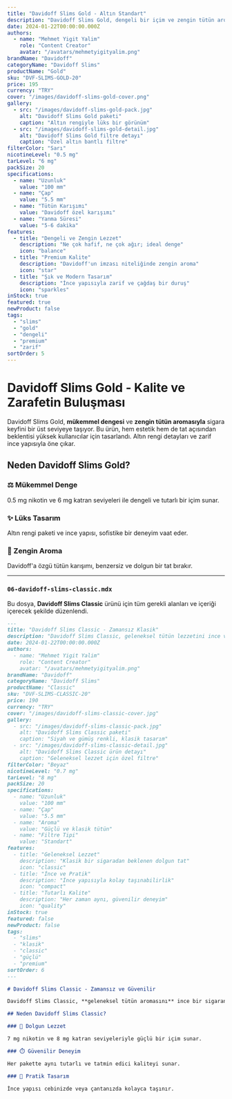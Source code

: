 ```yaml
---
title: "Davidoff Slims Gold - Altın Standart"
description: "Davidoff Slims Gold, dengeli bir içim ve zengin tütün aromasıyla, kalite ve zarafeti bir arada arayanlar için ideal bir seçimdir."
date: 2024-01-22T00:00:00.000Z
authors:
  - name: "Mehmet Yigit Yalim"
    role: "Content Creator"
    avatar: "/avatars/mehmetyigityalim.png"
brandName: "Davidoff"
categoryName: "Davidoff Slims"
productName: "Gold"
sku: "DVF-SLIMS-GOLD-20"
price: 195
currency: "TRY"
cover: "/images/davidoff-slims-gold-cover.png"
gallery:
  - src: "/images/davidoff-slims-gold-pack.jpg"
    alt: "Davidoff Slims Gold paketi"
    caption: "Altın rengiyle lüks bir görünüm"
  - src: "/images/davidoff-slims-gold-detail.jpg"
    alt: "Davidoff Slims Gold filtre detayı"
    caption: "Özel altın bantlı filtre"
filterColor: "Sarı"
nicotineLevel: "0.5 mg"
tarLevel: "6 mg"
packSize: 20
specifications:
  - name: "Uzunluk"
    value: "100 mm"
  - name: "Çap"
    value: "5.5 mm"
  - name: "Tütün Karışımı"
    value: "Davidoff özel karışımı"
  - name: "Yanma Süresi"
    value: "5-6 dakika"
features:
  - title: "Dengeli ve Zengin Lezzet"
    description: "Ne çok hafif, ne çok ağır; ideal denge"
    icon: "balance"
  - title: "Premium Kalite"
    description: "Davidoff'un imzası niteliğinde zengin aroma"
    icon: "star"
  - title: "Şık ve Modern Tasarım"
    description: "İnce yapısıyla zarif ve çağdaş bir duruş"
    icon: "sparkles"
inStock: true
featured: true
newProduct: false
tags:
  - "slims"
  - "gold"
  - "dengeli"
  - "premium"
  - "zarif"
sortOrder: 5
---
```


# Davidoff Slims Gold - Kalite ve Zarafetin Buluşması

Davidoff Slims Gold, **mükemmel dengesi** ve **zengin tütün aromasıyla** sigara keyfini bir üst seviyeye taşıyor. Bu ürün, hem estetik hem de tat açısından beklentisi yüksek kullanıcılar için tasarlandı. Altın rengi detayları ve zarif ince yapısıyla öne çıkar.

## Neden Davidoff Slims Gold?

### ⚖️ Mükemmel Denge

0.5 mg nikotin ve 6 mg katran seviyeleri ile dengeli ve tutarlı bir içim sunar.

### ✨ Lüks Tasarım

Altın rengi paketi ve ince yapısı, sofistike bir deneyim vaat eder.

### 🍇 Zengin Aroma

Davidoff'a özgü tütün karışımı, benzersiz ve dolgun bir tat bırakır.

---

### `06-davidoff-slims-classic.mdx`

Bu dosya, **Davidoff Slims Classic** ürünü için tüm gerekli alanları ve içeriği içerecek şekilde düzenlendi.

```md
---
title: "Davidoff Slims Classic - Zamansız Klasik"
description: "Davidoff Slims Classic, geleneksel tütün lezzetini ince ve modern bir formatla sunarak, klasik sevenlerin vazgeçilmezi olur."
date: 2024-01-22T00:00:00.000Z
authors:
  - name: "Mehmet Yigit Yalim"
    role: "Content Creator"
    avatar: "/avatars/mehmetyigityalim.png"
brandName: "Davidoff"
categoryName: "Davidoff Slims"
productName: "Classic"
sku: "DVF-SLIMS-CLASSIC-20"
price: 190
currency: "TRY"
cover: "/images/davidoff-slims-classic-cover.jpg"
gallery:
  - src: "/images/davidoff-slims-classic-pack.jpg"
    alt: "Davidoff Slims Classic paketi"
    caption: "Siyah ve gümüş renkli, klasik tasarım"
  - src: "/images/davidoff-slims-classic-detail.jpg"
    alt: "Davidoff Slims Classic ürün detayı"
    caption: "Geleneksel lezzet için özel filtre"
filterColor: "Beyaz"
nicotineLevel: "0.7 mg"
tarLevel: "8 mg"
packSize: 20
specifications:
  - name: "Uzunluk"
    value: "100 mm"
  - name: "Çap"
    value: "5.5 mm"
  - name: "Aroma"
    value: "Güçlü ve klasik tütün"
  - name: "Filtre Tipi"
    value: "Standart"
features:
  - title: "Geleneksel Lezzet"
    description: "Klasik bir sigaradan beklenen dolgun tat"
    icon: "classic"
  - title: "İnce ve Pratik"
    description: "İnce yapısıyla kolay taşınabilirlik"
    icon: "compact"
  - title: "Tutarlı Kalite"
    description: "Her zaman aynı, güvenilir deneyim"
    icon: "quality"
inStock: true
featured: false
newProduct: false
tags:
  - "slims"
  - "klasik"
  - "classic"
  - "güçlü"
  - "premium"
sortOrder: 6
---

# Davidoff Slims Classic - Zamansız ve Güvenilir

Davidoff Slims Classic, **geleneksel tütün aromasını** ince bir sigaranın rahatlığıyla birleştirir. Eğer dolgun ve tanıdık bir tat arıyorsanız, bu ürün tam size göre. Klasik siyah-gümüş ambalajı, zamansız kalitesini vurgular.

## Neden Davidoff Slims Classic?

### 💨 Dolgun Lezzet

7 mg nikotin ve 8 mg katran seviyeleriyle güçlü bir içim sunar.

### ⏱️ Güvenilir Deneyim

Her pakette aynı tutarlı ve tatmin edici kaliteyi sunar.

### 🚶 Pratik Tasarım

İnce yapısı cebinizde veya çantanızda kolayca taşınır.